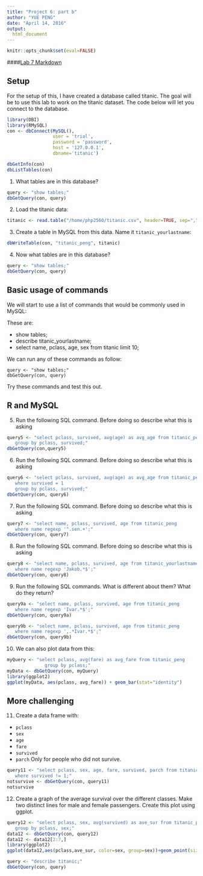 ```yaml
---
title: "Project 6: part b"
author: "YUE PENG"
date: "April 14, 2016"
output:
  html_document
---
```


```r
knitr::opts_chunk$set(eval=FALSE)

```

<style type="text/css">
.table {

    width: 80%;
    margin-left:10%; 
    margin-right:10%;
}
</style>

####[Lab 7 Markdown]()

## Setup 

For the setup of this, I have created a database called titanic. The goal will be to use this lab to work on the titanic dataset. The code below will let you connect to the database. 

```R
library(DBI)
library(RMySQL)
con <- dbConnect(MySQL(),
                 user = 'trial',
                 password = 'password',
                 host = '127.0.0.1',
                 dbname='titanic')

dbGetInfo(con)
dbListTables(con)
```


1. What tables are in this database?
```r
query <- "show tables;"
dbGetQuery(con, query)
```

2. Load the titanic data:

```r
titanic <- read.table("/home/php2560/titanic.csv", header=TRUE, sep=",")
```

3. Create a table in MySQL from this data. Name it `titanic_yourlastname`:

```r
dbWriteTable(con, "titanic_peng", titanic)
```

4. Now what tables are in this database?
```r
query <- "show tables;"
dbGetQuery(con, query)
```

## Basic usage of commands

We will start to use a list of commands that would be commonly used in MySQL:

These are:

- show tables;
- describe titanic_yourlastname;
- select name, pclass, age, sex from titanic limit 10;
 


We can run any of these commands as follow:

```
query <- "show tables;"
dbGetQuery(con, query)
```

Try these commands and test this out. 


## R and MySQL

5. Run the following SQL command. Before doing so describe what this is asking
```r
query5 <- "select pclass, survived, avg(age) as avg_age from titanic_peng
   group by pclass, survived;"
dbGetQuery(con,query5)
```


6.  Run the following SQL command. Before doing so describe what this is asking
```r
query6 <- "select pclass, survived, avg(age) as avg_age from titanic_peng
   where survived = 1
   group by pclass, survived;"
dbGetQuery(con, query6)
```


7. Run the following SQL command. Before doing so describe what this is asking
```r
query7 <- "select name, pclass, survived, age from titanic_peng 
   where name regexp '^.sen.+';"
dbGetQuery(con, query7)
```

8. Run the following SQL command. Before doing so describe what this is asking
```r
query8 <- "select name, pclass, survived, age from titanic_yourlastname 
   where name regexp 'Jakob.*$';"
dbGetQuery(con, query8)
```

9.  Run the following SQL commands. What is different about them? What do they return?
```r
query9a <- "select name, pclass, survived, age from titanic_peng 
   where name regexp 'Ivar.*$';"
dbGetQuery(con, query9a)
```
   
```r
query9b <- "select name, pclass, survived, age from titanic_peng 
   where name regexp ',.*Ivar.*$';"
dbGetQuery(con, query9b)
```


10. We can also plot data from this:
```r
myQuery <- "select pclass, avg(fare) as avg_fare from titanic_peng
              group by pclass;"
myData <- dbGetQuery(con, myQuery)
library(ggplot2)
ggplot(myData, aes(pclass, avg_fare)) + geom_bar(stat="identity")
```



## More challenging

11. Create a data frame with:
- `pclass`
- `sex`
- `age`
- `fare`
- `survived`
- `parch`
Only for people who did not survive. 
```r
query11 <- "select pclass, sex, age, fare, survived, parch from titanic_peng 
   where survived != 1;"
notsurvive <- dbGetQuery(con, query11)
notsurvive
```

12. Create a graph of the average survival over the different classes. Make two distinct lines for male and female passengers. Create this plot using ggplot. 
```r
query12 <- "select pclass, sex, avg(survived) as ave_sur from titanic_peng 
   group by pclass, sex;"
data12 <- dbGetQuery(con, query12)
data12 <- data12[2:7,]
library(ggplot2)
ggplot(data12,aes(pclass,ave_sur, color=sex, group=sex))+geom_point(size=3)+geom_line()

```
```r
query <- "describe titanic;"
dbGetQuery(con, query)
```

